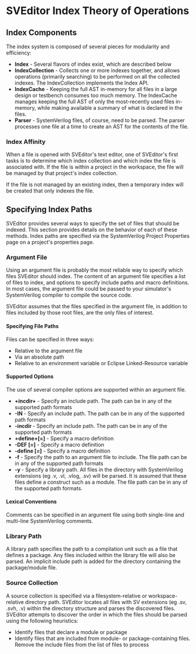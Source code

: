 = SVEditor Index Theory of Operations =

== Index Components ==
The index system is composed of several pieces for modularity and efficiency:
* <b>Index</b> - Several flavors of index exist, which are described below
* <b>IndexCollection</b> - Collects one or more indexes together, and allows operations (primarily searching) to be performed on all the collected indexes. The IndexCollection implements the Index API.
* <b>IndexCache</b> - Keeping the full AST in-memory for all files in a large design or testbench consumes too much memory. The IndexCache manages keeping the full AST of only the most-recently used files in-memory, while making available a summary of what is declared in the files.
* <b>Parser</b> - SystemVerilog files, of course, need to be parsed. The parser processes one file at a time to create an AST for the contents of the file.  

=== Index Affinity ===
When a file is opened with SVEditor's text editor, one of SVEditor's first tasks is to determine which index collection and which index the file is associated with. If the file is within a project in the workspace, the file will be managed by that project's index collection.

If the file is not managed by an existing index, then a temporary index will be created that only indexes the file.


== Specifying Index Paths ==
SVEditor provides several ways to specify the set of files that should be indexed. This section provides details on the behavior of each of these methods. Index paths are specified via the SystemVerilog Project Properties page on a project's properties page.


=== Argument File ===
Using an argument file is probably the most reliable way to specify which files SVEditor should index. The content of an argument file specifies a list of files to index, and options to specify include paths and macro definitions. In most cases, the argument file could be passed to your simulator's SystemVerilog compiler to compile the source code.

SVEditor assumes that the files specified in the argument file, in addition to files included by those root files, are the only files of interest.

==== Specifying File Paths ====
Files can be specified in three ways:
* Relative to the argument file
* Via an absolute path
* Relative to an environment variable or Eclipse Linked-Resource variable


==== Supported Options ====
The use of several compiler options are supported within an argument file.

* <b>+incdir+<path></b> - Specify an include path. The path can be in any of the supported path formats
* <b>-IN <path></b> - Specify an include path. The path can be in any of the supported path formats
* <b>-incdir <path></b> - Specify an include path. The path can be in any of the supported path formats
* <b>+define+<name>[=<value>]</b> - Specify a macro definition
* <b>-DEF <name>[=<value>]</b> - Specify a macro definition
* <b>-define <name>[=<value>]</b> - Specify a macro definition
* <b>-f <file></b> - Specify the path to an argument file to include. The file path can be in any of the supported path formats
* <b>-y <path></b> - Specify a library path. All files in the directory with SystemVerilog extensions (eg .v, .vl, .vlog, .sv) will be parsed. It is assumed that these files define a construct such as a module. The file path can be in any of the supported path formats.


==== Lexical Conventions ====
Comments can be specified in an argument file using both single-line and multi-line SystemVerilog comments.

=== Library Path ===
A library path specifies the path to a compilation unit such as a file that defines a package. Any files included within the library file will also be parsed. An implicit include path is added for the directory containing the package/module file.

=== Source Collection ===
A source collection is specified via a filesystem-relative or workspace-relative directory path. SVEditor locates all files with SV extensions (eg .sv, .svh, .v) within the directory structure and parses the discovered files. SVEditor attempts to discover the order in which the files should be parsed using the following heuristics:
* Identify files that declare a module or package
* Identify files that are included from module- or package-containing files. Remove the include files from the list of files to process



